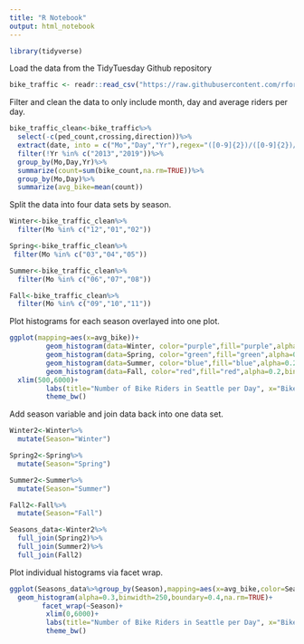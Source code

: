 ---
title: "R Notebook"
output: html_notebook
---

```{r}
library(tidyverse)
```
Load the data from the TidyTuesday Github repository
```{r}
bike_traffic <- readr::read_csv("https://raw.githubusercontent.com/rfordatascience/tidytuesday/master/data/2019/2019-04-02/bike_traffic.csv")
```
Filter and clean the data to only include month, day and average riders per day.
```{r}
bike_traffic_clean<-bike_traffic%>%
  select(-c(ped_count,crossing,direction))%>%
  extract(date, into = c("Mo","Day","Yr"),regex="([0-9]{2})/([0-9]{2})/([0-9]{4})")%>%
  filter(!Yr %in% c("2013","2019"))%>%
  group_by(Mo,Day,Yr)%>%
  summarize(count=sum(bike_count,na.rm=TRUE))%>%
  group_by(Mo,Day)%>%
  summarize(avg_bike=mean(count))
```
Split the data into four data sets by season.
```{r}
Winter<-bike_traffic_clean%>%
  filter(Mo %in% c("12","01","02"))

Spring<-bike_traffic_clean%>%
 filter(Mo %in% c("03","04","05"))

Summer<-bike_traffic_clean%>%
  filter(Mo %in% c("06","07","08"))

Fall<-bike_traffic_clean%>%
  filter(Mo %in% c("09","10","11"))
```
Plot histograms for each season overlayed into one plot.
```{r}
ggplot(mapping=aes(x=avg_bike))+
         geom_histogram(data=Winter, color="purple",fill="purple",alpha=0.2,binwidth=250,boundary=0.4,na.rm=TRUE)+
         geom_histogram(data=Spring, color="green",fill="green",alpha=0.2,binwidth=250,boundary=0.4,na.rm=TRUE)+
         geom_histogram(data=Summer, color="blue",fill="blue",alpha=0.2,binwidth=250,boundary=0.4,na.rm=TRUE)+
         geom_histogram(data=Fall, color="red",fill="red",alpha=0.2,binwidth=250,boundary=0.4,na.rm=TRUE)+
  xlim(500,6000)+
         labs(title="Number of Bike Riders in Seattle per Day", x="Bike Riders per Day", y="Number of Days")+
         theme_bw()
```
Add season variable and join data back into one data set.
```{r}
Winter2<-Winter%>%
  mutate(Season="Winter")

Spring2<-Spring%>%
  mutate(Season="Spring")

Summer2<-Summer%>%
  mutate(Season="Summer")

Fall2<-Fall%>%
  mutate(Season="Fall")

Seasons_data<-Winter2%>%
  full_join(Spring2)%>%
  full_join(Summer2)%>%
  full_join(Fall2)
```
Plot individual histograms via facet wrap.
```{r}
ggplot(Seasons_data%>%group_by(Season),mapping=aes(x=avg_bike,color=Season,fill=Season))+
  geom_histogram(alpha=0.3,binwidth=250,boundary=0.4,na.rm=TRUE)+
        facet_wrap(~Season)+
         xlim(0,6000)+
         labs(title="Number of Bike Riders in Seattle per Day", x="Bike Riders per Day", y="Number of Days")+
         theme_bw()
```


